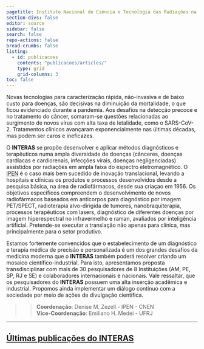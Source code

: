 ```yaml
---
pagetitle: Instituto Nacional de Ciência e Tecnologia das Radiações na Saúde --- INTERAS
section-divs: false
editor: source
sidebar: false
search: false
repo-actions: false
bread-crumbs: false
listing:
  - id: publicacoes
    contents: "publicacoes/articles/"
    type: grid
    grid-columns: 3
toc: false
---
```



Novas tecnologias para caracterização rápida, não-invasiva e de baixo custo para doenças, são decisivas na diminuição da mortalidade, o que ficou evidenciado durante a pandemia. Aos desafios na detecção precoce e no tratamento do câncer, somaram-se questões relacionadas ao surgimento de novos vírus com alta taxa de letalidade, como o SARS-CoV-2. Tratamentos clínicos avançaram exponencialmente nas últimas décadas, mas podem ser caros e ineficazes. 

O **INTERAS** se propõe desenvolver e aplicar métodos diagnósticos e terapêuticos numa ampla diversidade de doenças (cânceres, doenças cardíacas e cardiorenais, infecções virais, doenças negligenciadas) assistidos por radiações em ampla faixa do espectro eletromagnético. O [IPEN](https://www.ipen.br) é o caso mais bem sucedido de inovação translacional, levando a hospitais e clínicas os produtos e processos desenvolvidos desde a pesquisa básica, na área de radiofármacos, desde sua criaçao em 1956. Os objetivos específicos compreendem o desenvolvimento de novos radiofármacos baseados em anticorpos para diagnóstico por imagem PET/SPECT, radioterapia alvo-dirigida de tumores, nanobraquiterapia, processos terapêuticos com lasers, diagnóstico de diferentes doenças por imagem hiperespectral no infravermelho e raman, avaliados por inteligência artificial. Pretende-se executar a translação não apenas para clínica, mas principalmente para o setor produtivo. 

Estamos fortemente convencidos que o estabelecimento de um diagnóstico e terapia médica de precisão e personalizada é um dos grandes desafios da medicina moderna que o **INTERAS** também poderá resolver criando um mosaico científico-industrial. Para isto, apresentamos proposta transdisciplinar com mais de 30 pesquisadores de 8 Instituições (AM, PE, SP, RJ e SE) e colaboradores internacionais e nacionais. Vale ressaltar, que os pesquisadores do **INTERAS** possuem uma alta inserção acadêmica e industrial. Propomos ainda implementar um diálogo contínuo com a sociedade por meio de ações de divulgação científica.


>>
**Coordenação**: Denise M. Zezell - IPEN - CNEN  
**Vice-Coordenação**: Emiliano H. Medei  - UFRJ
>>




---

<!--

::: {.header-text} 
::: {.content-container}
::: {.header-block}
Welcome to **Real World Data Science**, a new project from the [Royal Statistical Society](https://rss.org.uk/), in partnership with the [American Statistical Association](https://www.amstat.org/). We bring together data science students, practitioners, leaders, and educators to share knowledge, learn from, and be inspired by real-world applications of data science.
:::
:::
:::


::: {.pullout-text}
::: {.pullout-container}
::: {.pullout-block .black-background}
![](images/quote-purple.png){width="100px"}

### Novas tecnologias para caracterização rápida, não-invasiva e de baixo custo para doenças, são decisivas na diminuição da mortalidade, o que ficou evidenciado durante a pandemia. Aos desafios na detecção precoce e no tratamento do câncer, somaram-se questões relacionadas ao surgimento de novos vírus com alta taxa de letalidade, como o SARS-CoV-2. Tratamentos clínicos avançaram exponencialmente nas últimas décadas, mas podem ser caros e ineficazes.



:::
:::
:::


-->

::: {.content-container}
::: {.listing-block}
<a href="publicacoes/index.qmd">

## Últimas publicações do INTERAS 
</a>

::: {#publicacoes}
:::

:::
:::

